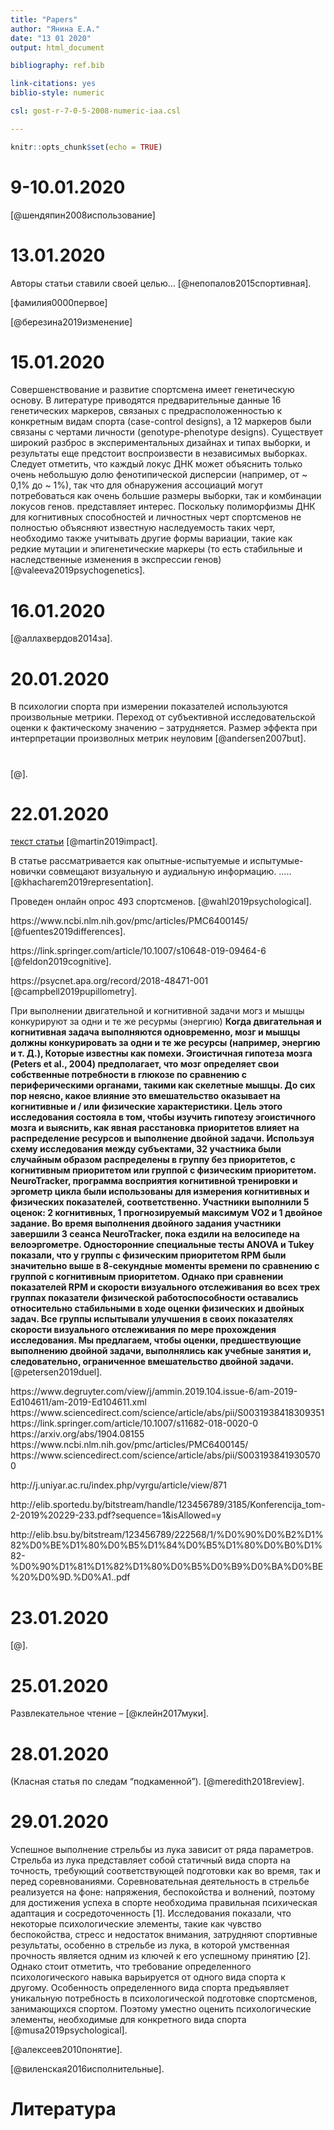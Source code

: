 ```yaml
---
title: "Papers"
author: "Янина Е.А."
date: "13 01 2020"
output: html_document

bibliography: ref.bib

link-citations: yes
biblio-style: numeric

csl: gost-r-7-0-5-2008-numeric-iaa.csl

---
```


<!-- (Название статьи) -->
<!-- - на ккакой вопрос хотели ответить авторы? -->
<!-- - что они измерили и как измерили? -->
<!-- - что нашили авторы? -->
<!-- - что думают что нашли? -->

<!-- - подытожить центральное утверждение -->
<!-- - отметить детали относящиеся к НАШЕМУ исследованию -->


```r
knitr::opts_chunk$set(echo = TRUE)
```


# 9-10.01.2020

[@шендяпин2008использование]

# 13.01.2020

Авторы статьи ставили своей целью... [@непопалов2015спортивная].

[фамилия0000первое]

[@березина2019изменение]

# 15.01.2020

Совершенствование и развитие спортсмена имеет генетическую основу. В литературе приводятся предварительные данные 16 генетических маркеров, связаных с предрасположенностью к конкретным видам спорта (case-control designs), а 12 маркеров были связаны с чертами личности (genotype-phenotype designs). Существует широкий разброс в экспериментальных дизайнах и типах выборки, и результаты еще предстоит воспроизвести в независимых выборках. Следует отметить, что каждый локус ДНК может объяснить только очень небольшую долю фенотипической дисперсии (например, от ~ 0,1% до ~ 1%), так что для обнаружения ассоциаций могут потребоваться как очень большие размеры выборки, так и комбинации локусов генов. представляет интерес. Поскольку полиморфизмы ДНК для когнитивных способностей и личностных черт спортсменов не полностью объясняют известную наследуемость таких черт, необходимо также учитывать другие формы вариации, такие как редкие мутации и эпигенетические маркеры (то есть стабильные и наследственные изменения в экспрессии генов) [@valeeva2019psychogenetics].

# 16.01.2020

[@аллахвердов2014за].

# 20.01.2020

В психологии спорта при измерении показателей используются произвольные метрики. Переход от субъективной исследовательской оценки к фактическому значению -- затрудняется. Размер эффекта при интерпретации произволных метрик неуловим [@andersen2007but].


#

 [@].

# 22.01.2020

[текст статьи](https://journals.sagepub.com/doi/abs/10.1177/0018720819839817)  [@martin2019impact].

В статье рассматривается как опытные-испытуемые и испытумые-новички совмещают визуальную и аудиальную информацию. ..... [@khacharem2019representation].

Проведен онлайн опрос 493 спортсменов. [@wahl2019psychological].

https://www.ncbi.nlm.nih.gov/pmc/articles/PMC6400145/ [@fuentes2019differences].

https://link.springer.com/article/10.1007/s10648-019-09464-6 [@feldon2019cognitive].

https://psycnet.apa.org/record/2018-48471-001 [@campbell2019pupillometry].

При выполнении двигательной и когнитивной задачи могз и мышцы конкурируют за одни и те же ресурмы (энергию) __Когда двигательная и когнитивная задача выполняются одновременно, мозг и мышцы должны конкурировать за одни и те же ресурсы (например, энергию и т. Д.), Которые известны как помехи. Эгоистичная гипотеза мозга (Peters et al., 2004) предполагает, что мозг определяет свои собственные потребности в глюкозе по сравнению с периферическими органами, такими как скелетные мышцы. До сих пор неясно, какое влияние это вмешательство оказывает на когнитивные и / или физические характеристики. Цель этого исследования состояла в том, чтобы изучить гипотезу эгоистичного мозга и выяснить, как явная расстановка приоритетов влияет на распределение ресурсов и выполнение двойной задачи. Используя схему исследования между субъектами, 32 участника были случайным образом распределены в группу без приоритетов, с когнитивным приоритетом или группой с физическим приоритетом. NeuroTracker, программа восприятия когнитивной тренировки и эргометр цикла были использованы для измерения когнитивных и физических показателей, соответственно. Участники выполнили 5 оценок: 2 когнитивных, 1 прогнозируемый максимум VO2 и 1 двойное задание. Во время выполнения двойного задания участники завершили 3 сеанса NeuroTracker, пока ездили на велосипеде на велоэргометре. Односторонние специальные тесты ANOVA и Tukey показали, что у группы с физическим приоритетом RPM были значительно выше в 8-секундные моменты времени по сравнению с группой с когнитивным приоритетом. Однако при сравнении показателей RPM и скорости визуального отслеживания во всех трех группах показатели физической работоспособности оставались относительно стабильными в ходе оценки физических и двойных задач. Все группы испытывали улучшения в своих показателях скорости визуального отслеживания по мере прохождения исследования. Мы предлагаем, чтобы оценки, предшествующие выполнению двойной задачи, выполнялись как учебные занятия и, следовательно, ограниченное вмешательство двойной задачи.__[@petersen2019duel].

https://www.degruyter.com/view/j/ammin.2019.104.issue-6/am-2019-Ed104611/am-2019-Ed104611.xml
https://www.sciencedirect.com/science/article/abs/pii/S0031938418309351
https://link.springer.com/article/10.1007/s11682-018-0020-0
https://arxiv.org/abs/1904.08155
https://www.ncbi.nlm.nih.gov/pmc/articles/PMC6400145/
https://www.sciencedirect.com/science/article/abs/pii/S0031938419305700

http://j.uniyar.ac.ru/index.php/vyrgu/article/view/871

http://elib.sportedu.by/bitstream/handle/123456789/3185/Konferencija_tom-2-2019%20229-233.pdf?sequence=1&isAllowed=y

http://elib.bsu.by/bitstream/123456789/222568/1/%D0%90%D0%B2%D1%82%D0%BE%D1%80%D0%B5%D1%84%D0%B5%D1%80%D0%B0%D1%82-%D0%90%D1%81%D1%82%D1%80%D0%B5%D0%B9%D0%BA%D0%BE%20%D0%9D.%D0%A1..pdf

#  23.01.2020

 [@].

# 25.01.2020 

Развлекательное чтение -- [@клейн2017муки].

#  28.01.2020

(Класная статья по следам "подкаменной"). [@meredith2018review].

#  29.01.2020

Успешное выполнение стрельбы из лука зависит от ряда параметров. Стрельба из лука представляет собой статичный вида спорта на точность, требующий соответствующей подготовки как во время, так и перед соревнованиями. Соревновательная деятельность в стрельбе реализуется на фоне: напряжения, беспокойства и волнений, поэтому для достижения успеха в спорте необходима правильная психическая адаптация и сосредоточенность [1]. Исследования показали, что некоторые психологические элементы, такие как чувство беспокойства, стресс и недостаток внимания, затрудняют спортивные результаты, особенно в стрельбе из лука, в которой умственная прочность является одним из ключей к его успешному принятию [2]. Однако стоит отметить, что требование определенного психологического навыка варьируется от одного вида спорта к другому. Особенность определенного вида спорта предъявляет уникальную потребность в психологической подготовке спортсменов, занимающихся спортом. Поэтому уместно оценить психологические элементы, необходимые для конкретного вида спорта  [@musa2019psychological].

[@алексеев2010понятие].

[@виленская2016исполнительные].


<!-- #  

 [@]. -->

# Литература